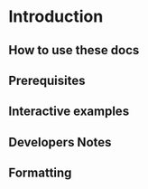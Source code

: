 
# Introduction

<GettingStarted />

## How to use these docs

## Prerequisites

## Interactive examples

## Developers Notes

## Formatting
